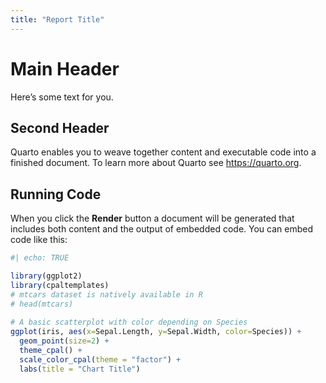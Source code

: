 ```yaml
---
title: "Report Title"
---
```


# Main Header

Here's some text for you.

## Second Header

Quarto enables you to weave together content and executable code into a finished document. To learn more about Quarto see <https://quarto.org>.

## Running Code

When you click the **Render** button a document will be generated that includes both content and the output of embedded code. You can embed code like this:

```r
#| echo: TRUE

library(ggplot2)
library(cpaltemplates)
# mtcars dataset is natively available in R
# head(mtcars)
 
# A basic scatterplot with color depending on Species
ggplot(iris, aes(x=Sepal.Length, y=Sepal.Width, color=Species)) + 
  geom_point(size=2) +
  theme_cpal() +
  scale_color_cpal(theme = "factor") +
  labs(title = "Chart Title")
```
